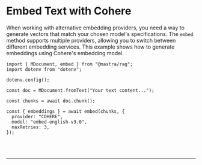 
# Embed Text with Cohere

When working with alternative embedding providers, you need a way to generate vectors that match your chosen model's specifications. The `embed` method supports multiple providers, allowing you to switch between different embedding services. This example shows how to generate embeddings using Cohere's embedding model.

```tsx copy
import { MDocument, embed } from "@mastra/rag";
import dotenv from "dotenv";

dotenv.config();

const doc = MDocument.fromText("Your text content...");

const chunks = await doc.chunk();

const { embeddings } = await embed(chunks, {
  provider: "COHERE",
  model: "embed-english-v3.0",
  maxRetries: 3,
});
```

<br />
<br />
<hr className="dark:border-[#404040] border-gray-300" />
<br />
<br />
<GithubLink
  link={
    "https://github.com/mastra-ai/mastra/blob/main/examples/basics/rag/embed-text-with-cohere"
  }
/>
